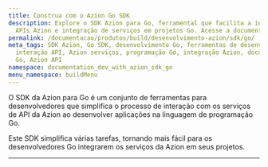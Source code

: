 ```yaml
---
title: Construa com o Azion Go SDK
description: Explore o SDK Azion para Go, ferramental que facilita a interação com
  APIs Azion e integração de serviços em projetos Go. Acesse a documentação.
permalink: /documentacao/produtos/build/desenvolvimento-azion/sdk/go/
meta_tags: SDK Azion, Go SDK, desenvolvimento Go, ferramentas de desenvolvedores,
  interação API, Azion serviços, programação Go, integração Azion, documentação SDK
  Go, Azion API
namespace: documentation_dev_with_azion_sdk_go
menu_namespace: buildMenu
---
```



<LinkButton link="/pt-br/documentacao/devtools/sdk/go/" label="vá para a documentação de referência do SDK Go" severity="secondary" />

O SDK da Azion para Go é um conjunto de ferramentas para desenvolvedores que simplifica o processo de interação com os serviços de API da Azion ao desenvolver aplicações na linguagem de programação Go.

Este SDK simplifica várias tarefas, tornando mais fácil para os desenvolvedores Go integrarem os serviços da Azion em seus projetos.


---

